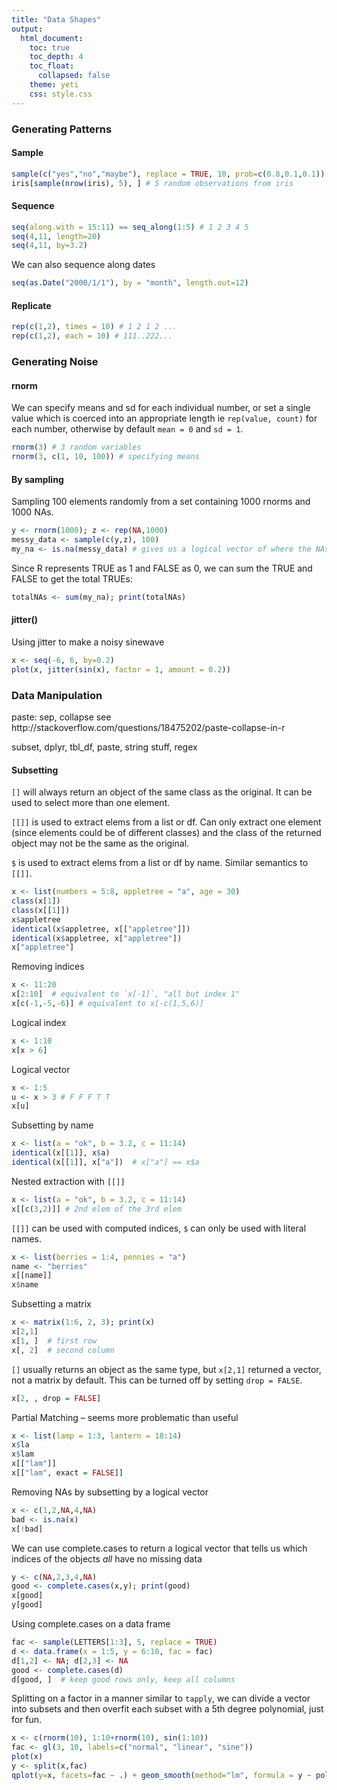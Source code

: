 ```yaml
---
title: "Data Shapes"
output:
  html_document:
    toc: true
    toc_depth: 4
    toc_float: 
      collapsed: false
    theme: yeti
    css: style.css
---
```


### Generating Patterns

#### Sample
```r
sample(c("yes","no","maybe"), replace = TRUE, 10, prob=c(0.8,0.1,0.1))
iris[sample(nrow(iris), 5), ] # 5 random observations from iris
```

#### Sequence
```r
seq(along.with = 15:11) == seq_along(1:5) # 1 2 3 4 5
seq(4,11, length=20)
seq(4,11, by=3.2)
```

We can also sequence along dates
```r
seq(as.Date("2000/1/1"), by = "month", length.out=12)
```

#### Replicate
```r
rep(c(1,2), times = 10) # 1 2 1 2 ...
rep(c(1,2), each = 10) # 111..222...
```

### Generating Noise

#### rnorm

We can specify means and sd for each individual number, or set a single value which is coerced into an appropriate length ie `rep(value, count)` for each number, otherwise by default `mean = 0` and `sd = 1`. 
```r
rnorm(3) # 3 random variables
rnorm(3, c(1, 10, 100)) # specifying means
```

#### By sampling

Sampling 100 elements randomly from a set containing 1000 rnorms and 1000 NAs.
```r
y <- rnorm(1000); z <- rep(NA,1000)
messy_data <- sample(c(y,z), 100)
my_na <- is.na(messy_data) # gives us a logical vector of where the NAs are
```

Since R represents TRUE as 1 and FALSE as 0, we can sum the TRUE and FALSE to get the total TRUEs:
```r
totalNAs <- sum(my_na); print(totalNAs)
```

#### jitter()

Using jitter to make a noisy sinewave
```r
x <- seq(-6, 6, by=0.2)
plot(x, jitter(sin(x), factor = 1, amount = 0.2))
```

### Data Manipulation

paste: sep, collapse see http://stackoverflow.com/questions/18475202/paste-collapse-in-r

subset, dplyr, tbl_df, paste, string stuff, regex

#### Subsetting

`[]` will always return an object of the same class as the original. It can be used to select more than one element.

`[[]]` is used to extract elems from a list or df. Can only extract one element (since elements could be of different classes) and the class of the returned object may not be the same as the original.

`$` is used to extract elems from a list or df by name. Similar semantics to `[[]]`.

```r
x <- list(numbers = 5:8, appletree = "a", age = 30)
class(x[1])
class(x[[1]])
x$appletree
identical(x$appletree, x[["appletree"]])
identical(x$appletree, x["appletree"])
x["appletree"]
```

Removing indices
```r
x <- 11:20
x[2:10]  # equivalent to `x[-1]`, "all but index 1"
x[c(-1,-5,-6)] # equivalent to x[-c(1,5,6)]
```

Logical index
```r
x <- 1:10
x[x > 6]
```

Logical vector
```r
x <- 1:5
u <- x > 3 # F F F T T
x[u]
```

Subsetting by name
```r
x <- list(a = "ok", b = 3.2, c = 11:14)
identical(x[[1]], x$a)
identical(x[[1]], x["a"])  # x["a"] == x$a
```

Nested extraction with `[[]]`
```r
x <- list(a = "ok", b = 3.2, c = 11:14)
x[[c(3,2)]] # 2nd elem of the 3rd elem
```

`[[]]` can be used with computed indices, `$` can only be used with literal names.
```r
x <- list(berries = 1:4, pennies = "a")
name <- "berries"
x[[name]]
x$name
```

Subsetting a matrix
```r
x <- matrix(1:6, 2, 3); print(x)
x[2,1]
x[1, ]  # first row
x[, 2]  # second column
```

`[]` usually returns an object as the same type, but `x[2,1]` returned a vector, not a matrix by default. This can be turned off by setting `drop = FALSE`.
```r
x[2, , drop = FALSE]
```

Partial Matching -- seems more problematic than useful
```r
x <- list(lamp = 1:3, lantern = 18:14)
x$la
x$lam
x[["lam"]]
x[["lam", exact = FALSE]]
```

Removing NAs by subsetting by a logical vector
```r
x <- c(1,2,NA,4,NA)
bad <- is.na(x)
x[!bad]
```

We can use complete.cases to return a logical vector that tells us which indices of the objects _all_ have no missing data
```r
y <- c(NA,2,3,4,NA)
good <- complete.cases(x,y); print(good)
x[good]
y[good]
```

Using complete.cases on a data frame
```r
fac <- sample(LETTERS[1:3], 5, replace = TRUE)
d <- data.frame(x = 1:5, y = 6:10, fac = fac)
d[1,2] <- NA; d[2,3] <- NA
good <- complete.cases(d)
d[good, ]  # keep good rows only, keep all columns
```

Splitting on a factor in a manner similar to `tapply`, we can divide a vector into subsets and then overfit each subset with a 5th degree polynomial, just for fun.
```r
x <- c(rnorm(10), 1:10+rnorm(10), sin(1:10))
fac <- gl(3, 10, labels=c("normal", "linear", "sine"))
plot(x)
y <- split(x,fac)
qplot(y=x, facets=fac ~ .) + geom_smooth(method="lm", formula = y ~ poly(x, 5))
```
